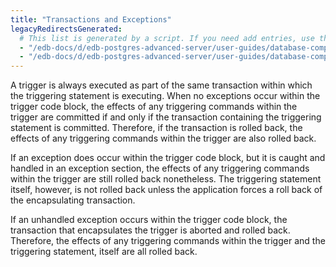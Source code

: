 ```yaml
---
title: "Transactions and Exceptions"
legacyRedirectsGenerated:
  # This list is generated by a script. If you need add entries, use the `legacyRedirects` key.
  - "/edb-docs/d/edb-postgres-advanced-server/user-guides/database-compatibility-for-oracle-developers-guide/9.6/Database_Compatibility_for_Oracle_Developers_Guide_v9.6.1.087.html"
  - "/edb-docs/d/edb-postgres-advanced-server/user-guides/database-compatibility-for-oracle-developers-guide/9.5/Database_Compatibility_for_Oracle_Developers_Guide.1.181.html"
---
```


<div id="transactions_and_exceptions" class="registered_link"></div>

A trigger is always executed as part of the same transaction within which the triggering statement is executing. When no exceptions occur within the trigger code block, the effects of any triggering commands within the trigger are committed if and only if the transaction containing the triggering statement is committed. Therefore, if the transaction is rolled back, the effects of any triggering commands within the trigger are also rolled back.

If an exception does occur within the trigger code block, but it is caught and handled in an exception section, the effects of any triggering commands within the trigger are still rolled back nonetheless. The triggering statement itself, however, is not rolled back unless the application forces a roll back of the encapsulating transaction.

If an unhandled exception occurs within the trigger code block, the transaction that encapsulates the trigger is aborted and rolled back. Therefore, the effects of any triggering commands within the trigger and the triggering statement, itself are all rolled back.
